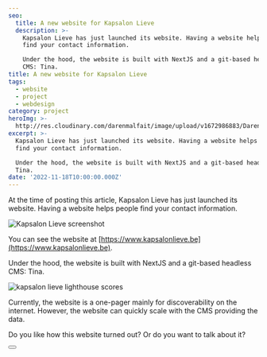 ```yaml
---
seo:
  title: A new website for Kapsalon Lieve
  description: >-
    Kapsalon Lieve has just launched its website. Having a website helps people
    find your contact information. 

    Under the hood, the website is built with NextJS and a git-based headless
    CMS: Tina.
title: A new website for Kapsalon Lieve
tags:
  - website
  - project
  - webdesign
category: project
heroImg: >-
  http://res.cloudinary.com/darenmalfait/image/upload/v1672986883/Daren_plastic_scissor_3D_render_solid_background_21794ce0-3257-4e89-bfa5-6b186b1f53f2_nimvp3.png
excerpt: >-
  Kapsalon Lieve has just launched its website. Having a website helps people
  find your contact information. 

  Under the hood, the website is built with NextJS and a git-based headless CMS:
  Tina.
date: '2022-11-18T10:00:00.000Z'
---
```


At the time of posting this article, Kapsalon Lieve has just launched its
website. Having a website helps people find your contact information.

![Kapsalon Lieve screenshot](http://res.cloudinary.com/darenmalfait/image/upload/v1673086809/kapsalon-lieve-screenshot_rpis9s.png "Kapsalon Lieve screenshot")

You can see the website at
[https://www.kapsalonlieve.be](https://www.kapsalonlieve.be).

Under the hood, the website is built with NextJS and a git-based headless CMS:
Tina.

![kapsalon lieve lighthouse
scores](https://res.cloudinary.com/darenmalfait/image/upload/v1668711486/kapsalonlieve-lighthouse.png "kapsalon lieve lighthouse scores")

Currently, the website is a one-pager mainly for discoverability on the
internet. However, the website can quickly scale with the CMS providing the
data.

Do you like how this website turned out? Or do you want to talk about it?

<Button text="Get in touch" variant="primary" href="contact" />

